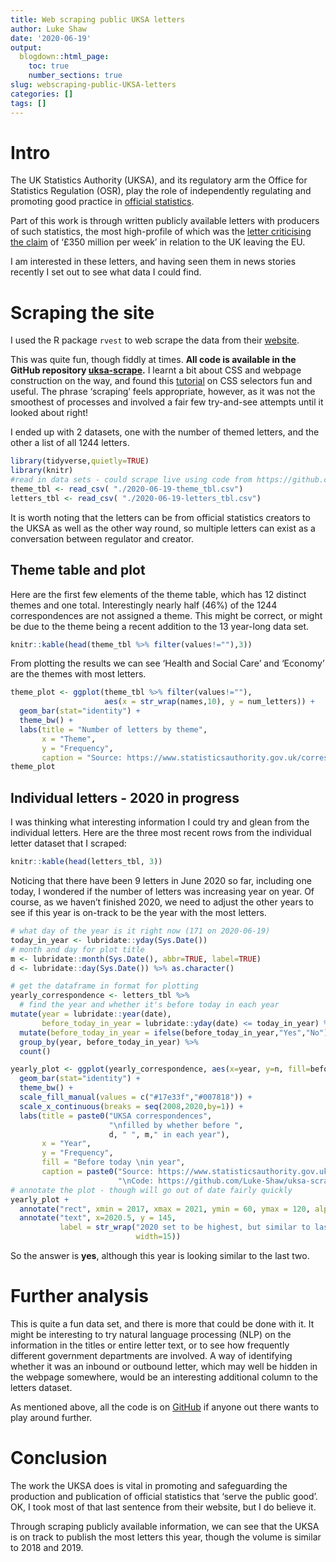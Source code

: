 ---
title: Web scraping public UKSA letters
author: Luke Shaw
date: '2020-06-19'
output: 
  blogdown::html_page:
    toc: true
    number_sections: true
slug: webscraping-public-UKSA-letters
categories: []
tags: []
---
  
# Intro
  
The UK Statistics Authority (UKSA), and its regulatory arm the Office for Statistics Regulation (OSR), play the role of independently regulating and promoting good practice in [official statistics](https://www.statisticsauthority.gov.uk/about-the-authority/uk-statistical-system/types-of-official-statistics/). 

Part of this work is through written publicly available letters with producers of such statistics, the most high-profile of which was the [letter criticising the claim](https://www.statisticsauthority.gov.uk/wp-content/uploads/2017/09/Letter-from-Sir-David-Norgrove-to-Foreign-Secretary.pdf) of '£350 million per week' in relation to the UK leaving the EU.

I am interested in these letters, and having seen them in news stories recently I set out to see what data I could find.

# Scraping the site

I used the R package `rvest` to web scrape the data from their [website](https://www.statisticsauthority.gov.uk/correspondence-list/). 

This was quite fun, though fiddly at times. **All code is available in the GitHub repository [uksa-scrape](https://github.com/Luke-Shaw/uksa-scrape).** I learnt a bit about CSS and webpage construction on the way, and found this [tutorial](http://flukeout.github.io/) on CSS selectors fun and useful. The phrase 'scraping' feels appropriate, however, as it was not the smoothest of processes and involved a fair few try-and-see attempts until it looked about right!
  
I ended up with 2 datasets, one with the number of themed letters, and the other a list of all 1244 letters.

```{r read-data, warning=FALSE, echo=FALSE, message=FALSE, eval=TRUE}
library(tidyverse,quietly=TRUE)
library(knitr)
#read in data sets - could scrape live using code from https://github.com/Luke-Shaw/uksa-scrape
theme_tbl <- read_csv( "./2020-06-19-theme_tbl.csv")
letters_tbl <- read_csv( "./2020-06-19-letters_tbl.csv")
```

It is worth noting that the letters can be from official statistics creators to the UKSA as well as the other way round, so multiple letters can exist as a conversation between regulator and creator.

## Theme table and plot

Here are the first few elements of the theme table, which has 12 distinct themes and one total. Interestingly nearly half (46%) of the 1244 correspondences are not assigned a theme. This might be correct, or might be due to the theme being a recent addition to the 13 year-long data set.


```{r theme-tbl, echo=FALSE}
knitr::kable(head(theme_tbl %>% filter(values!=""),3))
```

From plotting the results we can see 'Health and Social Care' and 'Economy' are the themes with most letters.

```{r theme-plot, echo=FALSE, fig.width=10}
theme_plot <- ggplot(theme_tbl %>% filter(values!=""), 
                     aes(x = str_wrap(names,10), y = num_letters)) + 
  geom_bar(stat="identity") +
  theme_bw() + 
  labs(title = "Number of letters by theme",
       x = "Theme", 
       y = "Frequency",
       caption = "Source: https://www.statisticsauthority.gov.uk/correspondence-list/")
theme_plot
```

## Individual letters - 2020 in progress

I was thinking what interesting information I could try and glean from the individual letters. Here are the three most recent rows from the individual letter dataset that I scraped:

```{r letters-tbl, echo=FALSE}
knitr::kable(head(letters_tbl, 3))
```

Noticing that there have been 9 letters in June 2020 so far, including one today, I wondered if the number of letters was increasing year on year. Of course, as we haven't finished 2020, we need to adjust the other years to see if this year is on-track to be the year with the most letters.

```{r yearly-plot, echo=FALSE, fig.width=10}
# what day of the year is it right now (171 on 2020-06-19)
today_in_year <- lubridate::yday(Sys.Date())
# month and day for plot title
m <- lubridate::month(Sys.Date(), abbr=TRUE, label=TRUE)
d <- lubridate::day(Sys.Date()) %>% as.character()

# get the dataframe in format for plotting
yearly_correspondence <- letters_tbl %>%
  # find the year and whether it's before today in each year
mutate(year = lubridate::year(date),
       before_today_in_year = lubridate::yday(date) <= today_in_year) %>%
  mutate(before_today_in_year = ifelse(before_today_in_year,"Yes","No")) %>% 
  group_by(year, before_today_in_year) %>%
  count()

yearly_plot <- ggplot(yearly_correspondence, aes(x=year, y=n, fill=before_today_in_year)) +
  geom_bar(stat="identity") + 
  theme_bw() +
  scale_fill_manual(values = c("#17e33f","#007818")) +
  scale_x_continuous(breaks = seq(2008,2020,by=1)) +
  labs(title = paste0("UKSA correspondences",
                      "\nfilled by whether before ",
                      d, " ", m," in each year"),
       x = "Year",
       y = "Frequency",
       fill = "Before today \nin year",
       caption = paste0("Source: https://www.statisticsauthority.gov.uk/correspondence-list/",
                        "\nCode: https://github.com/Luke-Shaw/uksa-scrape"))
# annotate the plot - though will go out of date fairly quickly
yearly_plot + 
  annotate("rect", xmin = 2017, xmax = 2021, ymin = 60, ymax = 120, alpha = .2) +
  annotate("text", x=2020.5, y = 145, 
           label = str_wrap("2020 set to be highest, but similar to last 2 years",
                            width=15))

```


So the answer is **yes**, although this year is looking similar to the last two.

# Further analysis

This is quite a fun data set, and there is more that could be done with it. It might be interesting to try natural language processing (NLP) on the information in the titles or entire letter text, or to see how frequently different government departments are involved. A way of identifying whether it was an inbound or outbound letter, which may well be hidden in the webpage somewhere, would be an interesting additional column to the letters dataset.

As mentioned above, all the code is on [GitHub](https://github.com/Luke-Shaw/uksa-scrape) if anyone out there wants to play around further.

# Conclusion

The work the UKSA does is vital in promoting and safeguarding the production and publication of official statistics that ‘serve the public good’. OK, I took most of that last sentence from their website, but I do believe it.

Through scraping publicly available information, we can see that the UKSA is on track to publish the most letters this year, though the volume is similar to 2018 and 2019.
